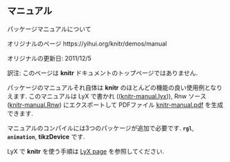 <!---
title: Manual
subtitle: The package manual
date: '2011-12-05'
slug: manual
--->

## マニュアル {-#manual}

パッケージマニュアルについて

オリジナルのページ https://yihui.org/knitr/demos/manual

オリジナルの更新日: 2011/12/5

:::{.infobox .tip data-latex="{tip}"}
訳注: このページは **knitr** ドキュメントのトップページではありません.
:::

パッケージのマニュアルそれ自体は **knitr** のほとんどの機能の良い使用例となりえます. このマニュアルは LyX で書かれ (([knitr-manual.lyx](https://github.com/yihui/knitr/blob/master/inst/examples/knitr-manual.lyx))), Rnw ソース ([knitr-manual.Rnw](https://github.com/yihui/knitr/blob/master/inst/examples/knitr-manual.Rnw)) にエクスポートして PDFファイル [knitr-manual.pdf](https://github.com/yihui/knitr/releases/download/doc/knitr-manual.pdf) を生成できます.

マニュアルのコンパイルには3つのパッケージが追加で必要です. **`rgl`**, **`animation`**, **tikzDevice** です.

LyX で **knitr** を使う手順は [LyX page](https://yihui.org/knitr/demo/lyx/) を参照してください.
